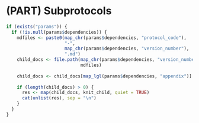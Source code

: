 # (PART) Subprotocols {.unnumbered}

```r
if (exists("params")) {
  if (!is.null(params$dependencies)) {
    mdfiles <- paste0(map_chr(params$dependencies, "protocol_code"),
                      "-", 
                      map_chr(params$dependencies, "version_number"), 
                      ".md")
    child_docs <- file.path(map_chr(params$dependencies, "version_number"),
                            mdfiles)
    
    child_docs <- child_docs[map_lgl(params$dependencies, "appendix")]
    
    if (length(child_docs) > 0) {
      res <- map(child_docs, knit_child, quiet = TRUE)
      cat(unlist(res), sep = "\n")
    }
  }
}
```

